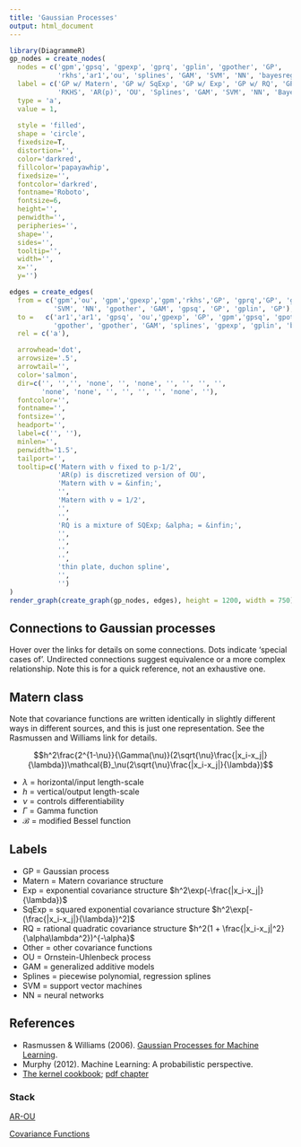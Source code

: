 ```yaml
---
title: 'Gaussian Processes'
output: html_document
---
```



```r
library(DiagrammeR)
gp_nodes = create_nodes(    
  nodes = c('gpm','gpsq', 'gpexp', 'gprq', 'gplin', 'gpother', 'GP', 
            'rkhs','ar1','ou', 'splines', 'GAM', 'SVM', 'NN', 'bayesreg'),
  label = c('GP w/ Matern', 'GP w/ SqExp', 'GP w/ Exp', 'GP w/ RQ', 'GP w/ linear', 'GP w/ Other', 'GP', 
            'RKHS', 'AR(p)', 'OU', 'Splines', 'GAM', 'SVM', 'NN', 'Bayesian \n Regression'),
  type = 'a',
  value = 1,
  
  style = 'filled',
  shape = 'circle',
  fixedsize=T,
  distortion='',
  color='darkred',
  fillcolor='papayawhip',
  fixedsize='',
  fontcolor='darkred',
  fontname='Roboto',
  fontsize=6,
  height='',
  penwidth='',
  peripheries='',
  shape='',
  sides='',
  tooltip='',
  width='',
  x='',
  y='')

edges = create_edges(
  from = c('gpm','ou', 'gpm','gpexp','gpm','rkhs','GP', 'gprq','GP', 'gpother', 
           'SVM', 'NN', 'gpother', 'GAM', 'gpsq', 'GP', 'gplin', 'GP'),
  to =   c('ar1','ar1', 'gpsq', 'ou','gpexp', 'GP', 'gpm','gpsq', 'gpother', 'splines', 
           'gpother', 'gpother', 'GAM', 'splines', 'gpexp', 'gplin', 'bayesreg', 'gprq'),
  rel = c('a'),

  arrowhead='dot',
  arrowsize='.5',
  arrowtail='',
  color='salmon',
  dir=c('', '','', 'none', '', 'none', '', '', '', '', 
        'none', 'none', '', '', '', '', 'none', ''),
  fontcolor='',
  fontname='',
  fontsize='',
  headport='',
  label=c('', ''),
  minlen='',
  penwidth='1.5',
  tailport='',
  tooltip=c('Matern with ν fixed to p-1/2', 
            'AR(p) is discretized version of OU', 
            'Matern with ν = &infin;',
            '',
            'Matern with ν = 1/2',
            '',
            '',
            'RQ is a mixture of SQExp; &alpha; = &infin;',
            '',
            '',
            '',
            '',
            'thin plate, duchon spline',
            '',
            '')
)
render_graph(create_graph(gp_nodes, edges), height = 1200, width = 750)
```

## Connections to Gaussian processes

Hover over the links for details on some connections.  Dots indicate 'special cases of'. Undirected connections suggest equivalence or a more complex relationship.  Note this is for a quick reference, not an exhaustive one.


## Matern class

Note that covariance functions are written identically in slightly different ways in different sources, and this is just one representation.  See the Rasmussen and Williams link for details.

$$h^2\frac{2^{1-\nu}}{\Gamma(\nu)}(2\sqrt{\nu}\frac{|x_i-x_j|}{\lambda})\mathcal{B}_\nu(2\sqrt{\nu}\frac{|x_i-x_j|}{\lambda})$$

- $\lambda$ = horizontal/input length-scale
- $h$ = vertical/output length-scale
- $\nu$ = controls differentiability
- $\Gamma$ = Gamma function
- $\mathcal{B}$ = modified Bessel function

## Labels

- GP = Gaussian process
- Matern = Matern covariance structure
- Exp =  exponential covariance structure $h^2\exp(-\frac{|x_i-x_j|}{\lambda})$
- SqExp = squared exponential covariance structure $h^2\exp[-(\frac{|x_i-x_j|}{\lambda})^2]$
- RQ = rational quadratic covariance structure $h^2(1 + \frac{|x_i-x_j|^2}{\alpha\lambda^2})^{-\alpha}$
- Other = other covariance functions
- OU = Ornstein-Uhlenbeck process
- GAM = generalized additive models
- Splines = piecewise polynomial, regression splines
- SVM = support vector machines
- NN = neural networks


## References

- Rasmussen & Williams (2006). [Gaussian Processes for Machine Learning](http://www.gaussianprocess.org/gpml).
- Murphy (2012). Machine Learning: A probabilistic perspective.
- [The kernel cookbook](http://www.cs.toronto.edu/~duvenaud/cookbook/); [pdf chapter](https://raw.githubusercontent.com/duvenaud/phd-thesis/master/kernels.pdf)

### Stack 

[AR-OU](http://math.stackexchange.com/questions/345773/how-the-ornstein-uhlenbeck-process-can-be-considered-as-the-continuous-time-anal)

[Covariance Functions](https://en.wikipedia.org/wiki/Gaussian_process#Usual_covariance_functions)